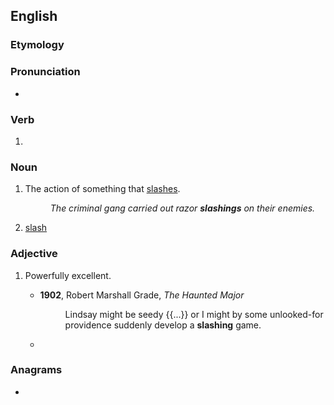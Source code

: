 ==English==

===Etymology===
{{suffix|en|slash|ing}}

===Pronunciation===
* {{a|US}} {{IPA|en|/ˈslæʃɪŋ/}}

===Verb===
{{head|en|verb form}}

# {{present participle of|en|slash|nocat=1}}

===Noun===
{{en-noun|~}}

# The action of something that [[slash]]es.
#: ''The criminal gang carried out razor '''slashings''' on their enemies.''
# {{lb|en|forestry|in the plural}} [[slash]] {{qualifier|woody debris}}

===Adjective===
{{en-adj}}

# {{lb|en|informal|dated}} Powerfully excellent.
#: {{syn|en|sizzling}}
#* '''1902''', Robert Marshall Grade, ''The Haunted Major''
#*: Lindsay might be seedy {{...}} or I might by some unlooked-for providence suddenly develop a '''slashing''' game.
#* {{quote-book|1=en|year=1938|author=Norman Lindsay|authorlink=Norman Lindsay|title=Age of Consent|publisher=Ure Smith|location=Sydney|year_published=1962|page=56|passage=&lsquo;...Got it this time, Edmund; a '''slashing''' bit of work.&rsquo;}}

===Anagrams===
* {{anagrams|en|a=aghilnss|Singhals|ashlings|hassling|lashings|slangish}}